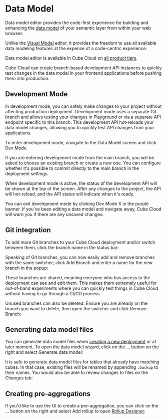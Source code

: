 # Data Model

Data model editor provides the code-first experience for building and enhancing the
[data model][ref-data-modeling] of your semantic layer from within your web browser.

Unlike the [Visual Model][ref-visual-model] editor, it provides the freedom to use all
available data modeling features at the expense of a code-centric experience.

<SuccessBox>

Data model editor is available in Cube Cloud on
[all product tiers](https://cube.dev/pricing).

</SuccessBox>

Cube Cloud can create branch-based development API instances to quickly test
changes in the data model in your frontend applications before pushing them into
production.

<LoomVideo url="https://www.loom.com/embed/101b6291b0ba4d1d8982faa3b8c5bd55" />

## Development Mode

In development mode, you can safely make changes to your project without
affecting production deployment. Development mode uses a separate Git branch and
allows testing your changes in Playground or via a separate API endpoint
specific to this branch. This development API hot-reloads your data model
changes, allowing you to quickly test API changes from your applications.

To enter development mode, navigate to the <Btn>Data Model</Btn> screen and
click <Btn>Dev Mode</Btn>.

<Screenshot
  src="https://ucarecdn.com/a35aefc4-8065-4641-a79d-d441d2789c55/"
  alt="Entering dev mode"
/>

If you are entering development mode from the main branch, you will be asked to
choose an existing branch or create a new one. You can configure whether it's possible
to commit directly to the main branch in the deployment settings.

<Screenshot
  src="https://ucarecdn.com/68ed5627-ab7f-4d16-8dc4-90e48c0e6216/"
  alt="Entering dev mode modal"
/>

When development mode is active, the status of the development API will be shown
at the top of the screen. After any changes to the project, the API
will hot-reload, and the API status will indicate when it's ready.

You can exit development mode by clicking <Btn>Dev Mode X</Btn> in the purple banner. If
you've been editing a data model and navigate away, Cube Cloud will warn you if
there are any unsaved changes:

<Screenshot
  src="https://ucarecdn.com/67b8e943-0043-4398-84fc-91d83765ed10/"
  alt="Unsaved changes warning modal"
/>

## Git integration

To add more Git branches to your Cube Cloud deployment and/or switch between
them, click the branch name in the status bar:

<Screenshot
  src="https://ucarecdn.com/a3ea164f-b93c-4c83-b7a3-697dd025b74a/"
  alt="Branch switcher"
/>

Speaking of Git branches, you can now easily add and remove branches with the
same switcher; click <Btn>Add Branch</Btn> and enter a name for the new branch
in the popup:

<Screenshot
  src="https://ucarecdn.com/15ea528f-4a54-40a1-83c7-2f67738a3e8b/"
  alt="Create a new branch"
/>

These branches are shared, meaning everyone who has access to the deployment can
see and edit them. This makes them extremely useful for out-of-band experiments
where you can quickly test things in Cube Cloud without having to go through a
CI/CD process.

Unused branches can also be deleted. Ensure you are already on the branch you
want to delete, then open the switcher and click <Btn>Remove Branch</Btn>:

<Screenshot
  src="https://ucarecdn.com/f1d37fe6-a6ae-4d78-a801-133639daf1ec/"
  alt="Delete a branch"
/>

## Generating data model files

You can generate data model files when [creating a new
deployment][ref-creating-deployment] or at later moment. To open the data model
wizard, click on the <Btn>...</Btn> button on the right and select <Btn>Generate
data model</Btn>:

<Screenshot
  highlight="inset(17.5% 0 50% 80% round 10px)"
  src="https://ucarecdn.com/0f9684c2-a7f5-48a2-9fac-32e050beba5d/"
/>

It is safe to generate data model files for tables that already have matching cubes.
In that case, existing files will be renamed by appending `.backup` to their names.
You would also be able to review changes to files on the <Btn>Changes</Btn> tab:

<Screenshot src="https://ucarecdn.com/a8d53348-8441-41f3-969c-df46d41d78b6/" />


## Creating pre-aggregations

If you'd like to use the UI to create a pre-aggregation, you can click on the
<Btn>...</Btn> button on the right and select <Btn>Add rollup</Btn> to open
[Rollup Designer][ref-rollup-designer]:

<Screenshot
  highlight="inset(17.5% 0 50% 80% round 10px)"
  src="https://ucarecdn.com/0f9684c2-a7f5-48a2-9fac-32e050beba5d/"
/>

[ref-data-modeling]: /product/data-modeling/overview
[ref-rollup-designer]: /product/workspace/rollup-designer
[ref-creating-deployment]: /product/deployment/cloud/deployments#creating-a-new-deployment
[ref-visual-model]: /product/workspace/visual-model
